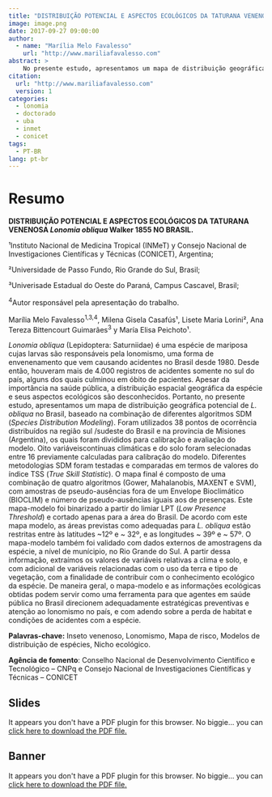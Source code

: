 ```yaml
---
title: "DISTRIBUIÇÃO POTENCIAL E ASPECTOS ECOLÓGICOS DA TATURANA VENENOSA Lonomia obliqua Walker 1855 NO BRASIL"
image: image.png
date: 2017-09-27 09:00:00
author:
  - name: "Marília Melo Favalesso"
    url: "http://www.mariliafavalesso.com"
abstract: >
    No presente estudo, apresentamos um mapa de distribuição geográfica potencial de L. obliqua no Brasil, baseado na combinação de diferentes algoritmos SDM (Species Distribution Modeling). 
citation: 
  url: "http://www.mariliafavalesso.com"
  version: 1
categories:
  - lonomia
  - doctorado
  - uba
  - inmet
  - conicet
tags: 
  - PT-BR
lang: pt-br
---
```


# Resumo

**DISTRIBUIÇÃO POTENCIAL E ASPECTOS ECOLÓGICOS DA TATURANA VENENOSA *Lonomia obliqua* Walker 1855 NO BRASIL.**

¹Instituto Nacional de Medicina Tropical (INMeT) y Consejo Nacional de Investigaciones Científicas y Técnicas (CONICET), Argentina;

²Universidade de Passo Fundo, Rio Grande do Sul, Brasil;

³Univerisade Estadual do Oeste do Paraná, Campus Cascavel, Brasil;

^4^Autor responsável pela apresentação do trabalho.

Marília Melo Favalesso^1,3,4^, Milena Gisela Casafús¹, Lisete Maria Lorini², Ana Tereza Bittencourt Guimarães^3^ y María Elisa Peichoto¹.

*Lonomia obliqua* (Lepidoptera: Saturniidae) é uma espécie de mariposa cujas larvas são responsáveis ​​pela lonomismo, uma forma de envenenamento que vem causando acidentes no Brasil desde 1980. Desde então, houveram mais de 4.000 registros de acidentes somente no sul do país, alguns dos quais culminou em óbito de pacientes. Apesar da importância na saúde pública, a distribuição espacial geográfica da espécie e seus aspectos ecológicos são desconhecidos. Portanto, no presente estudo, apresentamos um mapa de distribuição geográfica potencial de *L. obliqua* no Brasil, baseado na combinação de diferentes algoritmos SDM (*Species Distribution Modeling*). Foram utilizados 38 pontos de ocorrência distribuídos na região sul /sudeste do Brasil e na província de Misiones (Argentina), os quais foram divididos para calibração e avaliação do modelo. Oito variáveis ​​contínuas climáticas e do solo foram selecionadas entre 16 previamente calculadas para calibração do modelo. Diferentes metodologias SDM foram testadas e comparadas em termos de valores do índice TSS (*True Skill Statistic*). O mapa final é composto de uma combinação de quatro algoritmos (Gower, Mahalanobis, MAXENT e SVM), com amostras de pseudo-ausências fora de um Envelope Bioclimático (BIOCLIM) e número de pseudo-ausências iguais aos de presenças. Este mapa-modelo foi binarizado a partir do limiar LPT (*Low Presence Threshold*) e cortado apenas para a área do Brasil. De acordo com este mapa modelo, as áreas previstas como adequadas para *L. obliqua* estão restritas entre às latitudes \~12º e \~ 32º, e as longitudes \~ 39º e \~ 57º. O mapa-modelo também foi validado com dados externos de amostragens da espécie, a nível de munícipio, no Rio Grande do Sul. A partir dessa informação, extraímos os valores de variáveis relativas a clima e solo, e com adicional de variáveis relacionadas com o uso da terra e tipo de vegetação, com a finalidade de contribuir com o conhecimento ecológico da espécie. De maneira geral, o mapa-modelo e as informações ecológicas obtidas podem servir como uma ferramenta para que agentes em saúde pública no Brasil direcionem adequadamente estratégicas preventivas e atenção ao lonomismo no país, e com adendo sobre a perda de habitat e condições de acidentes com a espécie.

**Palavras-chave:** Inseto venenoso, Lonomismo, Mapa de risco, Modelos de distribuição de espécies, Nicho ecológico.

**Agência de fomento**: Conselho Nacional de Desenvolvimento Científico e Tecnológico – CNPq e Consejo Nacional de Investigaciones Científicas y Técnicas – CONICET

## Slides

```{=html}
<object data="slides.pdf" type="application/pdf" width="100%" height="100%" style="min-height:100vh;">
    <p>It appears you don't have a PDF plugin for this browser.
    No biggie... you can <a href="slides.pdf">click here to
    download the PDF file.</a></p>
</object>
```

## Banner

```{=html}
<object data="banner.pdf" type="application/pdf" width="100%" height="100%" style="min-height:100vh;">     <p>It appears you don't have a PDF plugin for this browser.     No biggie... you can <a href="banner.pdf">click here to     download the PDF file.</a></p> </object>
```